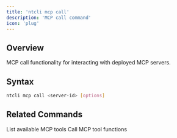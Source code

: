 ```yaml
---
title: 'ntcli mcp call'
description: 'MCP call command'
icon: 'plug'
---
```


## Overview

MCP call functionality for interacting with deployed MCP servers.

## Syntax

```bash
ntcli mcp call <server-id> [options]
```

## Related Commands

<CardGroup cols={2}>
  <Card
    title="mcp tools"
    icon="wrench"
    href="/commands/mcp/tools"
  >
    List available MCP tools
  </Card>
  <Card
    title="mcp call"
    icon="phone"
    href="/commands/mcp/call"
  >
    Call MCP tool functions
  </Card>
</CardGroup>
